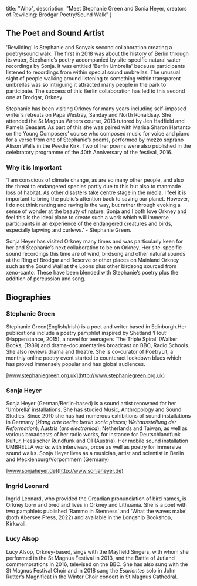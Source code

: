 
  title: "Who",
  description: "Meet Stephanie Green and Sonia Heyer, creators of Rewilding: Brodgar Poetry/Sound Walk"
}

<section>

<Photo
  src="/img/sonjia and stephanie.jpg"
  alt="Stephanie Green (poet) and Sonja Heyer (sound artist) at the RSPB Reserve, Brodgar, Orkney, July 2022."
/>

# The Poet and Sound Artist

'Rewilding' is Stephanie and Sonya’s second collaboration creating a poetry/sound walk. The first in 2018 was about the history of Berlin through its water, Stephanie’s poetry accompanied by site-specific natural water recordings by Sonja. It was entitled 'Berlin Umbrella' because participants listened to recordings from within special sound umbrellas. The unusual sight of people walking around listening to something within transparent umbrellas was so intriguing it attracted many people in the park to participate. The success of this Berlin collaboration has led to this second one at Brodgar, Orkney.

Stephanie has been visiting Orkney for many years including self-imposed writer’s retreats on Papa Westray, Sanday and North Ronaldsay. She attended the St Magnus Writers course, 2013 tutored by Jen Hadfield and Pamela Beasant. As part of this she was paired with Marisa Sharon Hartanto on the Young Composers’ course who composed music for voice and piano for a verse from one of Stephanie’s poems, performed by mezzo soprano Alison Wells in the Peedie Kirk. Two of her poems were also published in the celebratory programme of the 40th Anniversary of the festival, 2016.

### Why it is Important

‘I am conscious of climate change, as are so many other people, and also the threat to  endangered species partly due to this but also to manmade loss of habitat.  As other disasters take centre stage in the media, I feel it is important to bring the public’s attention back to saving our planet. However, I do not think ranting and raving is the way, but rather through evoking a sense of wonder at the beauty of nature. Sonja and I both love Orkney and feel this is the ideal place to create such a work which will immerse participants in an experience of the endangered creatures and birds, especially lapwing and curlews.’ - Stephanie Green.  

Sonja Heyer has visited Orkney many times and was particularly keen for her and Stephanie’s next collaboration to be on Orkney. Her site-specific sound recordings this time are of wind, birdsong and other natural sounds at the Ring of Brodgar and Reserve or other places on Mainland Orkney such as the Sound Wall at the Loons plus other birdsong sourced from xeno-canto. These have been blended with Stephanie’s poetry plus the addition of  percussion and song.

## Biographies

### Stephanie Green

Stephanie Green(English/Irish) is a poet and writer based in Edinburgh.Her publications include a poetry pamphlet inspired by Shetland  ‘Flout’ (Happenstance, 2015), a novel for teenagers ‘The Triple Spiral’ (Walker Books, (1989) and drama-documentaries  broadcast on BBC, Radio Schools. She also reviews drama and theatre.  She is co-curator of PoetryLit, a monthly online poetry event started to counteract lockdown blues which has proved immensely popular and has global audiences.

[www.stephaniegreen.org.uk](http://www.stephaniegreen.org.uk)

### Sonja Heyer

Sonja Heyer (German/Berlin-based) is a sound artist renowned for her ‘Umbrella’ installations. She has studied Music, Anthropology and Sound Studies. Since 2010 she has had numerous exhibitions of sound installations in Germany (*klang orte berlin: berlin sonic places; Weltausstellung der Reformation*); Austria (*ars electronica*), Netherlands and Taiwan, as well as various broadcasts of her radio works, for instance for Deutschlandfunk Kultur, Hessischer Rundfunk and Ö1 (Austria). Her mobile sound installation UMBRELLA works with interviews, prose as well as poetry for immersive sound walks. Sonja Heyer lives as a musician, artist and scientist in Berlin and Mecklenburg/Vorpommern (Germany)

[www.sonjaheyer.de](http://www.sonjaheyer.de)

### Ingrid Leonard

Ingrid Leonard, who provided the Orcadian pronunciation of bird names, is Orkney born and bred and lives in Orkney and Lithuania. She is a poet with two pamphlets published ‘Rammo in Stenness’ and ‘What the waves make’ (both Abersee Press, 2022) and  available in the Longship Bookshop, Kirkwall.

### Lucy Alsop

﻿Lucy Alsop, Orkney-based,  sings with the Mayfield Singers, with whom she performed in the St Magnus Festival in 2013, and the Battle of Jutland commemorations in 2016, televised on the BBC. She has also sung with the St Magnus Festival Choir and in 2018 sang the *Esurientes* solo in John Rutter’s Magnificat in the Winter Choir concert in St Magnus Cathedral.

</section>

